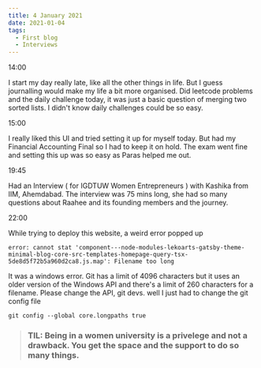 ---
title: 4 January 2021
date: 2021-01-04
tags:
  - First blog
  - Interviews
---

14:00 

I start my day really late, like all the other things in life. But I guess journalling would make my life a bit more organised. Did leetcode problems and the daily challenge today, it was just a basic question of merging two sorted lists. I didn't know daily challenges could be so easy. 

15:00 

I really liked this UI and tried setting it up for myself today. But had my Financial Accounting Final so I had to keep it on hold. The exam went fine and setting this up was so easy as Paras helped me out. 

19:45 

Had an Interview ( for IGDTUW Women Entrepreneurs ) with Kashika from IIM, Ahemdabad. The interview was 75 mins long, she had so many questions about Raahee and its founding members and the journey. 

22:00

While trying to deploy this website, a weird error popped up 

    error: cannot stat 'component---node-modules-lekoarts-gatsby-theme-minimal-blog-core-src-templates-homepage-query-tsx-5de8d5f72b5a960d2ca8.js.map': Filename too long


It was a windows error. Git has a limit of 4096 characters but it uses an older version of the Windows API and there's a limit of 260 characters for a filename. Please change the API, git devs.
well I just had to change the git config file

    git config --global core.longpaths true

> ### TIL: Being in a women university is a privelege and not a drawback. You get the space and the support to do so many things. 
> 

